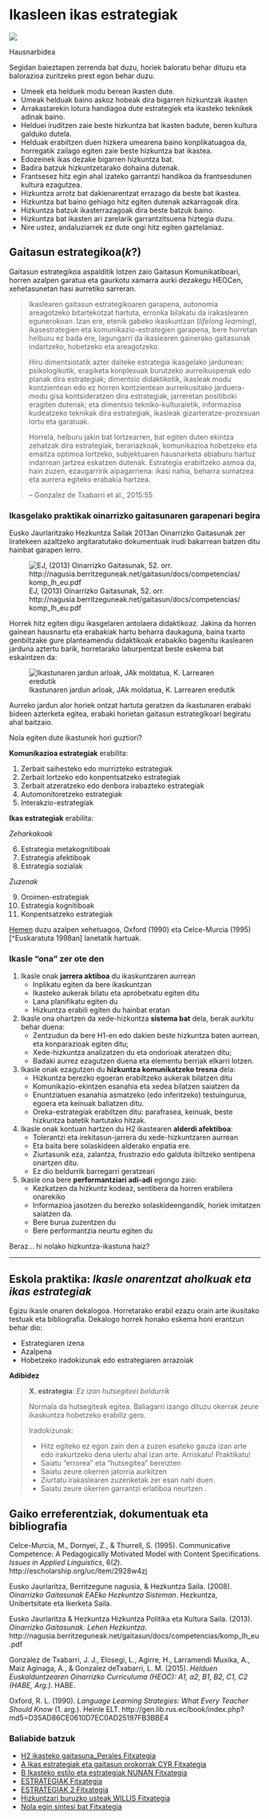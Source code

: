 # Ikasleen ikas estrategiak

[![](https://img.shields.io/badge/Diapoak-Estrategiak-green)](../diapoak/11-IKASLEEN_IKAS_ESTRATEGIAKb.html)

Hausnarbidea

Segidan baieztapen zerrenda bat duzu, horiek baloratu behar dituzu eta balorazioa zuritzeko prest egon behar duzu.

+ Umeek eta helduek modu berean ikasten dute. 
+ Umeak helduak baino askoz hobeak dira bigarren hizkuntzak ikasten
+ Arrakastarekin lotura handiagoa dute estrategiek eta ikasteko teknikek adinak baino.
+ Helduei iruditzen zaie beste hizkuntza bat ikasten badute, beren kultura galduko dutela.
+ Helduak erabiltzen duen hizkera umearena baino konplikatuagoa da, horregatik zailago egiten zaie beste hizkuntza bat ikastea.
+ Edozeinek ikas dezake bigarren hizkuntza bat.
+ Badira batzuk hizkuntzetarako dohaina dutenak.
+ Frantsesez hitz egin ahal izateko garrantzi handikoa da frantsesdunen kultura ezagutzea.
+ Hizkuntza arrotz bat dakienarentzat errazago da beste bat ikastea.
+ Hizkuntza bat baino gehiago hitz egiten dutenak azkarragoak dira.
+ Hizkuntza batzuk ikasterrazagoak dira beste batzuk baino.
+ Hizkuntza bat ikasten ari zarelarik garrantzitsuena hiztegia duzu.
+ Nire ustez, andaluziarrek ez dute ongi hitz egiten gaztelaniaz.

## Gaitasun estrategikoa(*k*?)

Gaitasun estrategikoa aspalditik lotzen zaio Gaitasun Komunikatiboari, horren azalpen garatua eta gaurkotu xamarra aurki dezakegu HEOCen, xehetasunetan hasi aurretiko sarreran.

> Ikaslearen gaitasun estrategikoaren garapena, autonomia areagotzeko bitartekotzat hartuta, erronka bilakatu da irakaslearen egunerokoan. Izan ere, etenik gabeko ikaskuntzan (*lifelong learning*), ikasestrategien eta komunikazio-estrategien garapena, bere horretan helburu ez bada ere, lagungarri da ikaslearen gainerako gaitasunak indartzeko, hobetzeko eta areagotzeko.
>
> Hiru dimentsiotatik azter daiteke estrategia ikasgelako jardunean: psikologikotik, eragiketa konplexuak burutzeko aurreikuspenak edo planak dira estrategiak; dimentsio didaktikotik, ikasleak modu kontzientean edo ez horren kontzientean aurreikusitako jarduera-modu gisa kontsideratzen dira estrategiak, jarreretan positiboki eragiten dutenak; eta dimentsio tekniko-kulturaletik, informazioa kudeatzeko teknikak dira estrategiak, ikasleak gizarteratze-prozesuan lortu eta
garatuak.
>
> Horrela, helburu jakin bat lortzearren, bat egiten duten ekintza zehatzak dira estrategiak, berariazkoak, komunikazioa hobetzeko eta emaitza optimoa lortzeko, subjektuaren hausnarketa abiaburu hartuz indarrean jartzea eskatzen dutenak. Estrategia erabiltzeko asmoa da, hain zuzen, ezaugarririk aipagarriena: ikasi nahia, beharra sumatzea eta aurrera egiteko erabakia hartzea.
>
> -- Gonzalez de Txabarri et al., 2015:55


### Ikasgelako praktikak oinarrizko gaitasunaren garapenari begira

Eusko Jaurlaritzako Hezkuntza Sailak 2013an Oinarrizko Gaitasunak zer liratekeen azaltzeko argitaratutako dokumentuak irudi bakarrean batzen ditu hainbat garapen lerro.

![EJ, (2013) Oinarrizko Gaitasunak, 52. orr. http://nagusia.berritzeguneak.net/gaitasun/docs/competencias/komp_lh_eu.pdf](Pictures/11-ikasgelako_praktikak.png)

Horrek hitz egiten digu ikasgelaren antolaera didaktikoaz. Jakina da horren gainean hausnartu eta erabakiak hartu beharra daukaguna, baina txarto genbiltzake gure planteamendu didaktikoak erabakiko bagenitu ikaslearen jarduna aztertu barik, horretarako laburpentzat beste eskema bat eskaintzen da:

![Ikastunaren jardun arloak, JAk moldatua, K. Larrearen eredutik](Pictures/HDIB-11-azpitrebetasunak.png)

Aurreko jardun alor horiek ontzat hartuta geratzen da ikastunaren erabaki bideen azterketa egitea, erabaki horietan gaitasun estrategikoari begiratu ahal baitzaio.

Nola egiten dute ikastunek hori guztiori?

__Komunikazioa estrategiak__ erabilita:

1. Zerbait saihesteko edo murrizteko estrategiak
2. Zerbait lortzeko edo konpentsatzeko
estrategiak
3. Zerbait atzeratzeko edo denbora irabazteko
estrategiak
4. Automonitoretzeko estrategiak
5. Interakzio-estrategiak

__Ikas estrategiak__ erabilita:

*Zeharkakoak*

6. Estrategia metakognitiboak
7. Estrategia afektiboak
8. Estrategia sozialak

*Zuzenak*

9. Oroimen-estrategiak
10. Estrategia kognitiboak
11. Konpentsatzeko estrategiak

[Hemen](assets/11/ESTRATEGIAK.pdf) duzu azalpen xehetuagoa, Oxford (1990) eta Celce-Murcia (1995)[^Euskaratuta 1998an] lanetatik hartuak.

### Ikasle "ona" zer ote den

1. Ikasle onak **jarrera aktiboa** du ikaskuntzaren aurrean
   + Inplikatu egiten da bere ikaskuntzan
   + Ikasteko aukerak bilatu eta aprobetxatu egiten ditu
   + Lana planifikatu egiten du
   + Hizkuntza erabili egiten du hainbat eratan
2. Ikasle ona ohartzen da xede-hizkuntza **sistema bat** dela, berak aurkitu behar duena:
   + Zentzudun da bere H1-en edo dakien beste hizkuntza baten aurrean, eta konparazioak egiten ditu;
   + Xede-hizkuntza analizatzen du eta ondorioak ateratzen ditu;
   + Badaki aurrez ezagutzen duena eta elementu berriak elkarri lotzen.

3. Ikasle onak ezagutzen du **hizkuntza komunikatzeko tresna** dela:
   + Hizkuntza berezko egoeran erabiltzeko aukerak bilatzen ditu
   + Komunikazio-ekintzen esanahia eta xedea bilatzen saiatzen da
   + Enuntziatuen esanahia asmatzeko (edo inferitzeko) testuingurua, egoera eta keinuak baliatzen ditu.
   + Oreka-estrategiak erabiltzen ditu: parafrasea, keinuak, beste hizkuntza batetik hartutako hitzak.
4. Ikasle onak kontuan hartzen du H2 ikastearen **alderdi afektiboa**:
   + Tolerantzi eta irekitasun-jarrera du xede-hizkuntzaren aurrean
   + Eta baita bere solaskideen alderako enpatia ere.
   + Ziurtasunik eza, zalantza, frustrazio edo galduta ibiltzeko sentipena onartzen ditu.
   + Ez dio beldurrik barregarri geratzeari
5. Ikasle ona bere **performantziari adi-adi** egongo zaio:
   + Kezkatzen da hizkuntz kodeaz, sentibera da horren erabilera onarekiko
   + Informazioa jasotzen du berezko solaskideengandik, horiek imitatzen saiatzen da.
   + Bere burua zuzentzen du
   + Bere performantzia neurtu egiten du

Beraz... hi nolako hizkuntza-ikastuna haiz?

---

## Eskola praktika: *Ikasle onarentzat aholkuak eta ikas estrategiak*

Egizu ikasle onaren dekalogoa. Horretarako erabil ezazu orain arte ikusitako testuak eta bibliografia. Dekalogo horrek honako eskema honi erantzun behar dio:

+ Estrategiaren izena
+ Azalpena
+ Hobetzeko iradokizunak edo estrategiaren arrazoiak

**Adibidez**

>  **X. estrategia**: *Ez izan hutsegiteei beldurrik*
>
> Normala da hutsegiteak egitea. Baliagarri izango dituzu okerrak zeure ikaskuntza hobetzeko erabiliz gero.
>
> Iradokizunak:
>
> + Hitz egiteko ez egon zain den a zuzen esateko gauza izan arte edo irakurtzeko dena ulertu ahal izan arte.
> Arriskatu! Praktikatu!
> + Saiatu "errorea" eta "hutsegitea" bereizten
> + Saiatu zeure okerren jatorria aurkitzen
> + Ziurtatu irakaslearen zuzenketak zer esan nahi duen.
> + Saiatu zeure okerren garrantzi erlatiboa neurtzen .

## Gaiko erreferentziak, dokumentuak eta bibliografia

Celce-Murcia, M., Dornyei, Z., & Thurrell, S. (1995). Communicative Competence: A Pedagogically Motivated Model with Content Specifications. *Issues in Applied Linguistics*, 6(*2*). http://escholarship.org/uc/item/2928w4zj

Eusko Jaurlaritza, Berritzegune nagusia, & Hezkuntza Saila. (2008). *Oinarrizko Gaitasunak EAEko Hezkuntza Sisteman*. Hezkuntza, Unibertsitate eta Ikerketa Saila.

Eusko Jaurlaritza & Hezkuntza Hizkuntza Politika eta Kultura Saila. (2013). *Oinarrizko Gaitasunak. Lehen Hezkuntza*. http://nagusia.berritzeguneak.net/gaitasun/docs/competencias/komp_lh_eu.pdf

Gonzalez de Txabarri, J. J., Elosegi, L., Agirre, H., Larramendi Muxika, A., Maiz Aginaga, A., & Gonzalez deTxabarri, L. M. (2015). *Helduen Euskalduntzearen Oinarrizko Curriculuma (HEOC): A1, a2, B1, B2, C1, C2 (HABE, Arg.)*. HABE.

Oxford, R. L. (1990). *Language Learning Strategies: What Every Teacher Should Know* (1. arg.). Heinle ELT. http://gen.lib.rus.ec/book/index.php?md5=D35AD86CE0610D7EC0AD25197FB3BBE4

### Baliabide batzuk

- [H2 ikasteko gaitasuna_Perales Fitxategia](assets/11/21_H2 ikasteko gaitasuna_Perales_hizpide 2002.pdf)
- [A Ikas estrategiak eta gaitasun orokorrak CYR Fitxategia](../assets/11/A Ikas estrategiak eta gaitasun orokorrak CYR.pdf)
- [B Ikasteko estilo eta estrategiak NUNAN Fitxategia](assets/11/B Ikasteko estilo eta estrategiak NUNAN.pdf)
- [ESTRATEGIAK Fitxategia](assets/11/ESTRATEGIAK.pdf)
- [ESTRATEGIAK 2 Fitxategia](assets/11/HEOK 2015 Estrategiak.pdf)
- [Hizkuntzari buruzko usteak WILLIS Fitxategia](assets/11/Hizkuntzari buruzko usteak WILLIS.pdf)
- [Nola egin sintesi bat Fitxategia](assets/11/Nola egin sintesi bat.pdf)
